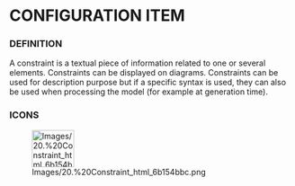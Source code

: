 
= CONFIGURATION ITEM =

=== DEFINITION ===

A constraint is a textual piece of information related to one or several elements. Constraints can be displayed on diagrams. Constraints can be used for description purpose but if a specific syntax is used, they can also be used when processing the model (for example at generation time).


=== ICONS ===

[[Image:Images/20.%20Constraint_html_6b154bbc.png|75x66px]]

